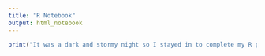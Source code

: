 ---
title: "R Notebook"
output: html_notebook
---

```{r}
print("It was a dark and stormy night so I stayed in to complete my R project and contemplate the future.")


```
